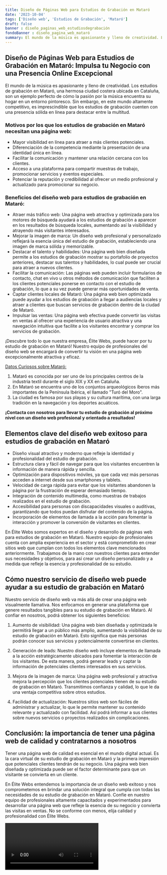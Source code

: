 ```yaml
---
title: Diseño de Páginas Web para Estudios de Grabación en Mataró
date: '2023-10-04'
tags: ['Diseño web', 'Estudios de Grabación', 'Mataró']
draft: false
banner : diseño_paginas_web_estudiosdegrabación
fondoBanner : diseño_pagina_web_mataró
summary: El mundo de la música es apasionante y lleno de creatividad. Los estudios de grabación en Mataró, una hermosa ciudad costera ubicada en Cataluña, son un ejemplo perfecto de cómo la pasión por la música encuentra su hogar en un entorno pintoresco. Sin embargo, en este mundo altamente competitivo, es imprescindible que los estudios de grabación cuenten con una presencia sólida en línea para destacar entre la multitud.
---
```


## Diseño de Páginas Web para Estudios de Grabación en Mataró: Impulsa tu Negocio con una Presencia Online Excepcional

El mundo de la música es apasionante y lleno de creatividad. Los estudios de grabación en Mataró, una hermosa ciudad costera ubicada en Cataluña, son un ejemplo perfecto de cómo la pasión por la música encuentra su hogar en un entorno pintoresco. Sin embargo, en este mundo altamente competitivo, es imprescindible que los estudios de grabación cuenten con una presencia sólida en línea para destacar entre la multitud.

### Motivos por los que los estudios de grabación en Mataró necesitan una página web:

- Mayor visibilidad en línea para atraer a más clientes potenciales.
- Diferenciación de la competencia mediante la presentación de una identidad única en línea.
- Facilitar la comunicación y mantener una relación cercana con los clientes.
- Acceso a una plataforma para compartir muestras de trabajo, promocionar servicios y eventos especiales.
- Potenciar la reputación y credibilidad al ofrecer un medio profesional y actualizado para promocionar su negocio.

### Beneficios del diseño web para estudios de grabación en Mataró:

- Atraer más tráfico web: Una página web atractiva y optimizada para los motores de búsqueda ayudará a los estudios de grabación a aparecer en los resultados de búsqueda locales, aumentando así la visibilidad y atrayendo más visitantes interesados.
- Mejorar la imagen de marca: Un diseño web profesional y personalizado reflejará la esencia única del estudio de grabación, estableciendo una imagen de marca sólida y memorizable.
- Destacar el talento y habilidades: Una página web bien diseñada permite a los estudios de grabación mostrar su portafolio de proyectos anteriores, destacar sus talentos y habilidades, lo cual puede ser crucial para atraer a nuevos clientes.
- Facilitar la comunicación: Las páginas web pueden incluir formularios de contacto, chat en vivo u otros métodos de comunicación que faciliten a los clientes potenciales ponerse en contacto con el estudio de grabación, lo que a su vez puede generar más oportunidades de venta.
- Captar clientes locales de Mataró: Una página web bien optimizada puede ayudar a los estudios de grabación a llegar a audiencias locales y atraer a clientes que buscan servicios de grabación dentro de la ciudad de Mataró.
- Impulsar las ventas: Una página web efectiva puede convertir las visitas en ventas al ofrecer una experiencia de usuario atractiva y una navegación intuitiva que facilite a los visitantes encontrar y comprar los servicios de grabación.

¡Descubre todo lo que nuestra empresa, Élite Webs, puede hacer por tu estudio de grabación en Mataró! Nuestro equipo de profesionales del diseño web se encargará de convertir tu visión en una página web excepcionalmente atractiva y eficaz.

[Datos Curiosos sobre Mataró:](https://es.wikipedia.org/wiki/Matar%C3%B3)
1. Mataró es conocida por ser uno de los principales centros de la industria textil durante el siglo XIX y XX en Cataluña.
2. En Mataró se encuentra uno de los conjuntos arqueológicos íberos más importantes de la Península Ibérica, el llamado "Turó del Moro".
3. La ciudad es famosa por sus playas y su cultura marítima, con una larga tradición en la navegación y los deportes acuáticos.

**¡Contacta con nosotros para llevar tu estudio de grabación al próximo nivel con un diseño web profesional y orientado a resultados!**

<GifSeo />

<Cta />

## Elementos clave del diseño web exitoso para estudios de grabación en Mataró

- Diseño visual atractivo y moderno que refleje la identidad y profesionalidad del estudio de grabación.
- Estructura clara y fácil de navegar para que los visitantes encuentren la información de manera rápida y sencilla.
- Optimización para dispositivos móviles, ya que cada vez más personas acceden a internet desde sus smartphones y tablets.
- Velocidad de carga rápida para evitar que los visitantes abandonen la página por la frustración de esperar demasiado tiempo.
- Integración de contenido multimedia, como muestras de trabajos realizados en el estudio de grabación.
- Accesibilidad para personas con discapacidades visuales o auditivas, garantizando que todos puedan disfrutar del contenido de la página.
- Incorporación de elementos de llamada a la acción para fomentar la interacción y promover la conversión de visitantes en clientes.

En Élite Webs somos expertos en el diseño y desarrollo de páginas web para estudios de grabación en Mataró. Nuestro equipo de profesionales cuenta con amplia experiencia en el sector y está comprometido en crear sitios web que cumplan con todos los elementos clave mencionados anteriormente. Trabajamos de la mano con nuestros clientes para entender sus necesidades y objetivos, para así crear un diseño personalizado y a medida que refleje la esencia y profesionalidad de su estudio.

## Cómo nuestro servicio de diseño web puede ayudar a su estudio de grabación en Mataró

Nuestro servicio de diseño web va más allá de crear una página web visualmente llamativa. Nos enfocamos en generar una plataforma que genere resultados tangibles para su estudio de grabación en Mataró. Al confiar en nosotros, podrá obtener los siguientes beneficios:

1. Aumento de visibilidad: Una página web bien diseñada y optimizada le permitirá llegar a un público más amplio, aumentando la visibilidad de su estudio de grabación en Mataró. Esto significa que más personas podrán conocer sus servicios y potencialmente convertirse en clientes.

2. Generación de leads: Nuestro diseño web incluye elementos de llamada a la acción estratégicamente ubicados para fomentar la interacción de los visitantes. De esta manera, podrá generar leads y captar la información de potenciales clientes interesados en sus servicios.

3. Mejora de la imagen de marca: Una página web profesional y atractiva mejora la percepción que los clientes potenciales tienen de su estudio de grabación en Mataró. Transmitimos confianza y calidad, lo que le da una ventaja competitiva sobre otros estudios.

4. Facilidad de actualización: Nuestros sitios web son fáciles de administrar y actualizar, lo que le permite mantener su contenido relevante y actualizado con facilidad. Así podrá informar a sus clientes sobre nuevos servicios o proyectos realizados sin complicaciones.

## Conclusión: la importancia de tener una página web de calidad y contratarnos a nosotros

Tener una página web de calidad es esencial en el mundo digital actual. Es la cara virtual de su estudio de grabación en Mataró y la primera impresión que potenciales clientes tendrán de su negocio. Una página web bien diseñada y optimizada puede ser el factor determinante para que un visitante se convierta en un cliente.

En Élite Webs entendemos la importancia de un diseño web exitoso y nos comprometemos en brindar una solución integral que cumpla con todas las necesidades de su estudio de grabación en Mataró. Confíe en nuestro equipo de profesionales altamente capacitados y experimentados para desarrollar una página web que refleje la esencia de su negocio y convierta las visitas en ventas. No se conforme con menos, elija calidad y profesionalidad con Élite Webs.

<Video />

<CtaBot job='Estudios de Grabación' city='Mataró'/>

<Gmaps query='Mataró+españa+maps' />
